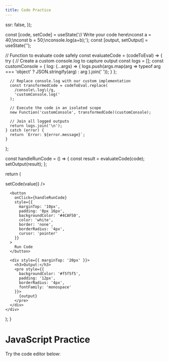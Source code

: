 ```yaml
---
title: Code Practice
---
```



  ssr: false,
});

 const [code, setCode] = useState('// Write your code here\nconst a = 40;\nconst b = 50;\nconsole.log(a+b);');
  const [output, setOutput] = useState('');
  
  // Function to evaluate code safely
  const evaluateCode = (codeToEval) => {
    try {
      // Create a custom console.log to capture output
      const logs = [];
      const customConsole = {
        log: (...args) => {
          logs.push(args.map(arg => 
            typeof arg === 'object' ? JSON.stringify(arg) : arg
          ).join(' '));
        }
      };
      
      // Replace console.log with our custom implementation
      const transformedCode = codeToEval.replace(
        /console\.log\(/g, 
        'customConsole.log('
      );
      
      // Execute the code in an isolated scope
      new Function('customConsole', transformedCode)(customConsole);
      
      // Join all logged outputs
      return logs.join('\n');
    } catch (error) {
      return `Error: ${error.message}`;
    }
  };
  
  const handleRunCode = () => {
    const result = evaluateCode(code);
    setOutput(result);
  };

return (
<div>
<DynamicEditor
value={code}
onChange={(value) => setCode(value)}
/>

      <button
        onClick={handleRunCode}
        style={{
          marginTop: '10px',
          padding: '8px 16px',
          backgroundColor: '#4CAF50',
          color: 'white',
          border: 'none',
          borderRadius: '4px',
          cursor: 'pointer'
        }}
      >
        Run Code
      </button>

      <div style={{ marginTop: '20px' }}>
        <h3>Output:</h3>
        <pre style={{
          backgroundColor: '#f5f5f5',
          padding: '12px',
          borderRadius: '4px',
          fontFamily: 'monospace'
        }}>
          {output}
        </pre>
      </div>
    </div>

);
}

# JavaScript Practice

Try the code editor below:

<CodePractice />
